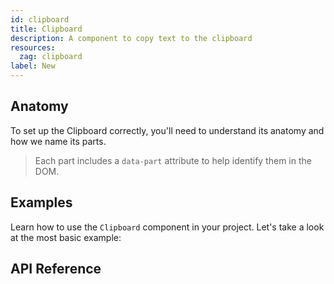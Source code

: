 ```yaml
---
id: clipboard
title: Clipboard
description: A component to copy text to the clipboard
resources:
  zag: clipboard
label: New
---
```


<ComponentPreview />

## Anatomy

To set up the Clipboard correctly, you'll need to understand its anatomy and how
we name its parts.

> Each part includes a `data-part` attribute to help identify them in the DOM.

<Anatomy id="clipboard" />

## Examples

Learn how to use the `Clipboard` component in your project. Let's take a look at
the most basic example:

<Example id="basic" />

## API Reference

<ComponentTypes id="clipboard" />
